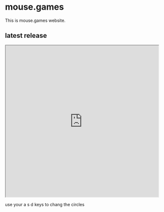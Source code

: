 
# mouse.games

This is mouse.games website.

## latest  release

<iframe src="https://editor.p5js.org/mouse1/full/mIfmrfc15"width="100%" height="500px"></iframe>
use your a s d keys to chang the circles
